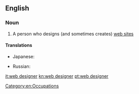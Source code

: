 ==English==

===Noun===
{{en-noun}}

# {{lb|en|computing}} A person who designs (and sometimes creates) [[web site]]s

====Translations====
{{trans-top|person who designs and creates web sites}}
* Japanese: {{t|ja|ウェブデザイナー|tr=webu dezainā}}
{{trans-mid}}
* Russian: {{t+|ru|веб-диза́йнер|m|tr=vɛb-dizájner}}
{{trans-bottom}}

[[Category:en:Occupations]]

[[it:web designer]]
[[kn:web designer]]
[[pt:web designer]]
